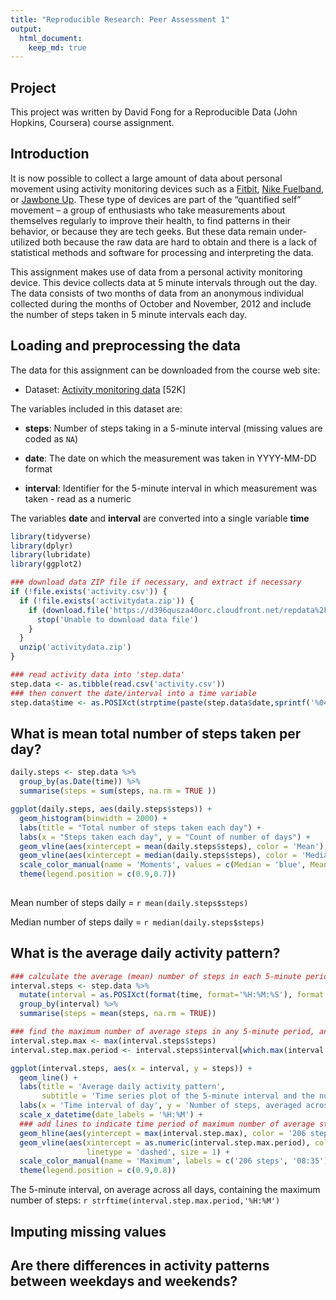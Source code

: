 ```yaml
---
title: "Reproducible Research: Peer Assessment 1"
output: 
  html_document:
    keep_md: true
---
```


## Project

This project was written by David Fong for a
Reproducible Data (John Hopkins, Coursera) course assignment.

## Introduction

It is now possible to collect a large amount of data about personal
movement using activity monitoring devices such as a
[Fitbit](http://www.fitbit.com), [Nike
Fuelband](http://www.nike.com/us/en_us/c/nikeplus-fuelband), or
[Jawbone Up](https://jawbone.com/up). These type of devices are part of
the "quantified self" movement -- a group of enthusiasts who take
measurements about themselves regularly to improve their health, to
find patterns in their behavior, or because they are tech geeks. But
these data remain under-utilized both because the raw data are hard to
obtain and there is a lack of statistical methods and software for
processing and interpreting the data.

This assignment makes use of data from a personal activity monitoring
device. This device collects data at 5 minute intervals through out the
day. The data consists of two months of data from an anonymous
individual collected during the months of October and November, 2012
and include the number of steps taken in 5 minute intervals each day.

## Loading and preprocessing the data

The data for this assignment can be downloaded from the course web
site:

* Dataset: [Activity monitoring data](https://d396qusza40orc.cloudfront.net/repdata%2Fdata%2Factivity.zip) [52K]

The variables included in this dataset are:

* **steps**: Number of steps taking in a 5-minute interval (missing
    values are coded as `NA`)

* **date**: The date on which the measurement was taken in YYYY-MM-DD
    format

* **interval**: Identifier for the 5-minute interval in which
    measurement was taken - read as a numeric

The variables **date** and **interval** are converted into a single variable **time**


``` r

library(tidyverse)
library(dplyr)
library(lubridate)
library(ggplot2)

### download data ZIP file if necessary, and extract if necessary
if (!file.exists('activity.csv')) {
  if (!file.exists('activitydata.zip')) {
    if (download.file('https://d396qusza40orc.cloudfront.net/repdata%2Fdata%2Factivity.zip','activitydata.zip')) {
      stop('Unable to download data file')
    }
  }
  unzip('activitydata.zip')
}

### read activity data into 'step.data'
step.data <- as.tibble(read.csv('activity.csv'))
### then convert the date/interval into a time variable
step.data$time <- as.POSIXct(strptime(paste(step.data$date,sprintf('%04d',step.data$interval)),'%Y-%m-%d %H%M'))

``` 

## What is mean total number of steps taken per day?

``` r

daily.steps <- step.data %>%
  group_by(as.Date(time)) %>%
  summarise(steps = sum(steps, na.rm = TRUE ))

ggplot(daily.steps, aes(daily.steps$steps)) +
  geom_histogram(binwidth = 2000) +
  labs(title = "Total number of steps taken each day") +
  labs(x = "Steps taken each day", y = "Count of number of days") + 
  geom_vline(aes(xintercept = mean(daily.steps$steps), color = 'Mean'), linetype = 'dashed', size = 1) +
  geom_vline(aes(xintercept = median(daily.steps$steps), color = 'Median'), linetype = 'dashed', size = 1) +
  scale_color_manual(name = 'Moments', values = c(Median = 'blue', Mean = 'red')) + 
  theme(legend.position = c(0.9,0.7))
  

```

Mean number of steps daily = `r mean(daily.steps$steps)`

Median number of steps daily = `r median(daily.steps$steps)`

## What is the average daily activity pattern?


``` r

### calculate the average (mean) number of steps in each 5-minute period across all days
interval.steps <- step.data %>%
  mutate(interval = as.POSIXct(format(time, format='%H:%M:%S'), format = '%H:%M:%S')) %>%
  group_by(interval) %>%
  summarise(steps = mean(steps, na.rm = TRUE))

### find the maximum number of average steps in any 5-minute period, and find the period
interval.step.max <- max(interval.steps$steps)
interval.step.max.period <- interval.steps$interval[which.max(interval.steps$steps)]

ggplot(interval.steps, aes(x = interval, y = steps)) +
  geom_line() +
  labs(title = 'Average daily activity pattern',
       subtitle = 'Time series plot of the 5-minute interval and the number of steps') +
  labs(x = 'Time interval of day', y = 'Number of steps, averaged across all days') +
  scale_x_datetime(date_labels = '%H:%M') +
  ### add lines to indicate time period of maximum number of average steps
  geom_hline(aes(yintercept = max(interval.step.max), color = '206 steps'), linetype = 'dashed', size = 1) +
  geom_vline(aes(xintercept = as.numeric(interval.step.max.period), color = '08:35'),
                 linetype = 'dashed', size = 1) +
  scale_color_manual(name = 'Maximum', labels = c('206 steps', '08:35'), values = c('red', 'blue')) +
  theme(legend.position = c(0.9,0.8))

```

The 5-minute interval, on average across all days, containing the maximum number of steps:
`r strftime(interval.step.max.period,'%H:%M')`

## Imputing missing values



## Are there differences in activity patterns between weekdays and weekends?